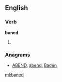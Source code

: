 ==English==

===Verb===
'''baned'''

# {{past of|[[bane]]}}

===Anagrams===
* [[ABEND#English|ABEND]], [[abend#English|abend]], [[Baden#English|Baden]]

[[ml:baned]]